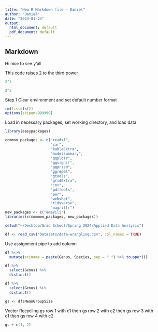```yaml
---
title: "New R Markdown file - Daniel"
author: "Daniel"
date: "2024-01-24"
output:
  html_document: default
  pdf_document: default
---
```


## Markdown

Hi nice to see y'all

This code raises 2 to the third power
```r
2^3
```


```r
2^3
```


Step 1
Clear environment and set default number format
```r
rm(list=ls())
options(scipen=999999)
```

Load in necessary packages, set working directory, and load data
```r
library(easypackages)

common_packages <- c("readxl",
                     "car",
                     "kableExtra",
                     "modelsummary",
                     "qqplotr",
                     "ggsignif",
                     "ggprism",
                     "ggrepel",
                     "gtools",
                     "gridExtra",
                     "jmv",
                     "pdftools",
                     "pwr",
                     "webshot",
                     "tidyverse",
                     "magrittr")
new_packages <- c("emayili")
libraries(c(common_packages, new_packages))

setwd("~/Desktop/Grad School/Spring 2024/Applied Data Analysis")

df <- read_csv("Datasets/data-wrangling.csv", col_names = TRUE)
```


Use assignment pipe to add column
```r

df %<>% 
  mutate(sciname = paste(Genus, Species, sep = " ") %>% toupper())

df %>% 
  select(Genus) %>% 
  distinct()

df %>% 
  select(Genus) %>% 
  distinct()

gs <- df$MeanGroupSize
```

Vector Recycling 
gs row 1 with c1 then gs row 2 with c2 then gs row 3 with c1 then gs row 4 with c2

```r
gs + c(1, 2)


```

